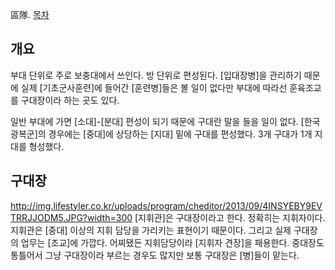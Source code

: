 區隊. 
[[목차]]
== 개요 ==
부대 단위로 주로 보충대에서 쓰인다. 방 단위로 편성된다. [입대장병]을 관리하기 때문에 실제 [기초군사훈련]에 들어간 [훈련병]들은 볼 일이 없다만 부대에 따라선 훈육조교를 구대장이라 하는 곳도 있다.

일반 부대에 가면 [소대]-[분대] 편성이 되기 때문에 구대란 말을 들을 일이 없다. [한국 광복군]의 경우에는 [중대]에 상당하는 [지대] 밑에 구대를 편성했다. 3개 구대가 1개 지대를 형성했다.
== 구대장 ==
http://img.lifestyler.co.kr/uploads/program/cheditor/2013/09/4INSYEBY9EVTRRJJODM5.JPG?width=300
[지휘관]은 구대장이라고 한다. 정확히는 지휘자이다. 지휘관은 [중대] 이상의 지휘 담당을 가리키는 표현이기 때문이다. 그리고 실제 구대장의 업무는 [조교]에 가깝다. 어찌됐든 지휘담당이라 [지휘자 견장]을 패용한다. 중대장도 통틀어서 그냥 구대장이라 부르는 경우도 많지만 보통 구대장은 [병]들이 맡는다.
